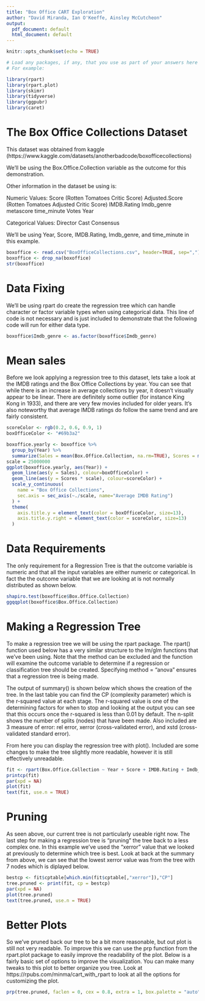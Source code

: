 ```yaml
---
title: "Box Office CART Exploration"
author: "David Miranda, Ian O'Keeffe, Ainsley McCutcheon"
output:
  pdf_document: default
  html_document: default
---
```


```r
knitr::opts_chunk$set(echo = TRUE)

# Load any packages, if any, that you use as part of your answers here
# For example: 

library(rpart)
library(rpart.plot)
library(skimr)
library(tidyverse)
library(ggpubr)
library(caret)
```

# The Box Office Collections Dataset

This dataset was obtained from kaggle (https://www.kaggle.com/datasets/anotherbadcode/boxofficecollections)

We'll be using the Box.Office.Collection variable as the outcome for this demonstration.

Other information in the dataset be using is:

  Numeric Values:
    Score (Rotten Tomatoes Critic Score)
    Adjusted.Score (Rotten Tomatoes Adjusted Critic Score)
    IMDB.Rating
    Imdb_genre
    metascore
    time_minute
    Votes
    Year
  
  Categorical Values:
    Director
    Cast
    Consensus

We'll be using Year, Score, IMDB.Rating, Imdb_genre, and time_minute in this example.

```r
boxoffice <- read.csv("BoxOfficeCollections.csv", header=TRUE, sep=",")
boxoffice <- drop_na(boxoffice)
str(boxoffice)
```

# Data Fixing

We'll be using rpart do create the regression tree which can handle character or factor variable types when using categorical data. This line of code is not necessary and is just included to demonstrate that the following code will run for either data type.

```r
boxoffice$Imdb_genre <- as.factor(boxoffice$Imdb_genre)
```

# Mean sales

Before we look applying a regression tree to this dataset, lets take a look at the IMDB ratings and the Box Office Collections by year. You can see that while there is an increase in average collections by year, it doesn't visually appear to be linear. There are definitely some outlier (for instance King Kong in 1933), and there are very few movies included for older years. It's also noteworthy that average IMDB ratings do follow the same trend and are fairly consistent.

```r
scoreColor <- rgb(0.2, 0.6, 0.9, 1)
boxOfficeColor <- "#69b3a2"

boxoffice.yearly <- boxoffice %>%
  group_by(Year) %>%
  summarize(Sales = mean(Box.Office.Collection, na.rm=TRUE), Scores = mean(IMDB.Rating, na.rm=TRUE))
scale = 25000000
ggplot(boxoffice.yearly, aes(Year)) +
  geom_line(aes(y = Sales), colour=boxOfficeColor) +
  geom_line(aes(y = Scores * scale), colour=scoreColor) +   
  scale_y_continuous(
    name = "Box Office Collections",
    sec.axis = sec_axis(~./scale, name="Average IMDB Rating")
  ) +
  theme(
    axis.title.y = element_text(color = boxOfficeColor, size=13),
    axis.title.y.right = element_text(color = scoreColor, size=13)
  )
```

# Data Requirements

The only requirement for a Regression Tree is that the outcome variable is numeric and that all the input variables are either numeric or categorical. In fact the the outcome variable that we are looking at is not normally distributed as shown below.

```r
shapiro.test(boxoffice$Box.Office.Collection)
ggqqplot(boxoffice$Box.Office.Collection)
```

# Making a Regression Tree

To make a regression tree we will be using the rpart package. The rpart() function used below has a very similar structure to the lm/glm functions that we've been using. Note that the method can be excluded and the function will examine the outcome variable to determine if a regression or classification tree should be created. Specifying method = "anova" ensures that a regression tree is being made.

The output of summary() is shown below which shows the creation of the tree. In the last table you can find the CP (complexity parameter) which is the r-squared value at each stage. The r-squared value is one of the determining factors for when to stop and looking at the output you can see that this occurs once the r-squared is less than 0.01 by default. The n-split shows the number of splits (nodes) that have been made. Also included are 3 measure of error: rel error, xerror (cross-validated error), and xstd (cross-validated standard error).

From here you can display the regression tree with plot(). Included are some changes to make the tree slightly more readable, however it is still effectively unreadable.

```r
fit <- rpart(Box.Office.Collection ~ Year + Score + IMDB.Rating + Imdb_genre + time_minute, data = boxoffice, method = "anova")
printcp(fit)
par(xpd = NA)
plot(fit)
text(fit, use.n = TRUE)
```

# Pruning

As seen above, our current tree is not particularly useable right now. The last step for making a regression tree is "pruning" the tree back to a less complex one. In this example we've used the "xerror" value that we looked at previously to determine which tree is best. Look at back at the summary from above, we can see that the lowest xerror value was from the tree with 7 nodes which is diplayed below.

```r
bestcp <- fit$cptable[which.min(fit$cptable[,"xerror"]),"CP"]
tree.pruned <- print(fit, cp = bestcp)
par(xpd = NA)
plot(tree.pruned)
text(tree.pruned, use.n = TRUE)
```

# Better Plots

So we've pruned back our tree to be a bit more reasonable, but out plot is still not very readable. To improve this we can use the prp function from the rpart.plot package to easily improve the readability of the plot. Below is a fairly basic set of options to improve the visualization. You can make many tweaks to this plot to better organize you tree. Look at https://rpubs.com/minma/cart_with_rpart to look at all the options for customizing the plot.

```r
prp(tree.pruned, faclen = 0, cex = 0.8, extra = 1, box.palette = "auto")
```